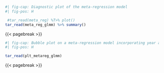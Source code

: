 ```r
#| fig-cap: Diagnostic plot of the meta-regression model
#| fig-pos: H

 #tar_read(meta_reg) %T>% plot()
tar_read(meta_reg_glmm) %>% summary()

```

{{< pagebreak >}}

\KOMAoptions{paper=landscape,pagesize}
\recalctypearea

```r
#| fig-cap: Bubble plot on a meta-regression model incorporating year and diagnostic criteria as covariates in determining the prevalence of depression
#| fig-pos: H

tar_read(plt_metareg_glmm)

```

{{< pagebreak >}}

\KOMAoptions{paper=portrait,pagesize}
\recalctypearea

